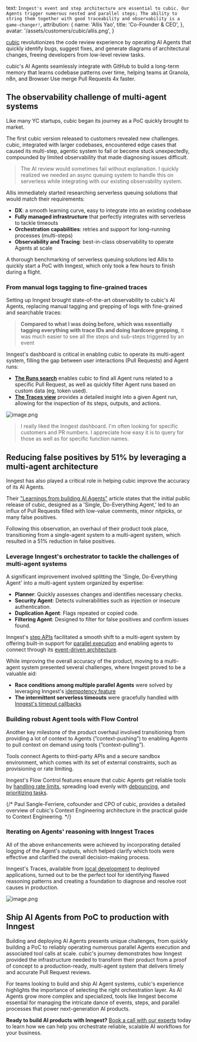   text: `Inngest's event and step architecture are essential to cubic. Our Agents trigger numerous nested and parallel steps; The ability to string them together with good traceability and observability is a game-changer!`,
  attribution: {
    name: 'Allis Yao',
    title: 'Co-Founder & CEO',
  },
  avatar: '/assets/customers/cubic/allis.png',
}

[cubic](https://www.cubic.dev) revolutionizes the code review experience by operating AI Agents that quickly identify bugs, suggest fixes, and generate diagrams of architectural changes, freeing developers from low-level review tasks.

cubic's AI Agents seamlessly integrate with GitHub to build a long-term memory that learns codebase patterns over time, helping teams at Granola, n8n, and Browser Use merge Pull Requests 4x faster.

## The observability challenge of multi-agent systems

Like many YC startups, cubic began its journey as a PoC quickly brought to market.

The first cubic version released to customers revealed new challenges. cubic, integrated with larger codebases, encountered edge cases that caused its multi-step, agentic system to fail or become stuck unexpectedly, compounded by limited observability that made diagnosing issues difficult.

> The AI review would sometimes fail without explanation. I quickly realized we needed an async queuing system to handle this on serverless while integrating with our existing observability system.

Allis immediately started researching serverless queuing solutions that would match their requirements:

- **DX**: a smooth learning curve, easy to integrate into an existing codebase
- **Fully managed infrastructure** that perfectly integrates with serverless to tackle timeouts
- **Orchestration capabilities**: retries and support for long-running processes (multi-steps)
- **Observability and Tracing**: best-in-class observability to operate Agents at scale

A thorough benchmarking of serverless queuing solutions led Allis to quickly start a PoC with Inngest, which only took a few hours to finish during a flight.

### From manual logs tagging to fine-grained traces

Setting up Inngest brought state-of-the-art observability to cubic's AI Agents, replacing manual tagging and grepping of logs with fine-grained and searchable traces:

> **Compared to what I was doing before, which was essentially tagging everything with trace IDs and doing hardcore grepping**, it was much easier to see all the steps and sub-steps triggered by an event

Inngest's dashboard is critical in enabling cubic to operate its multi-agent system, filling the gap between user interactions (Pull Requests) and Agent runs:

<div className="md:flex gap-8 justify-between">

<div className="w-5/6 flex-col self-center">


- [**The Runs search**](https://www.inngest.com/docs/platform/monitor/inspecting-events#searching-events) enables cubic to find all Agent runs related to a specific Pull Request, as well as quickly filter Agent runs based on custom data (eg, token used).
- [**The Traces view**](https://www.inngest.com/docs/platform/monitor/inspecting-function-runs) provides a detailed insight into a given Agent run, allowing for the inspection of its steps, outputs, and actions.

</div>

![image.png](/assets/customers/cubic/runs-search.png)

</div>

> I really liked the Inngest dashboard. I'm often looking for specific customers and PR numbers. I appreciate how easy it is to query for those as well as for specific function names.

## Reducing false positives by 51% by leveraging a multi-agent architecture

Inngest has also played a critical role in helping cubic improve the accuracy of its AI Agents.

Their ["Learnings from building AI Agents"](https://www.cubic.dev/blog/learnings-from-building-ai-agents) article states that the initial public release of cubic, designed as a 'Single, Do-Everything Agent,' led to an influx of Pull Requests filled with low-value comments, minor nitpicks, or many false positives.

Following this observation, an overhaul of their product took place, transitioning from a single-agent system to a multi-agent system, which resulted in a 51% reduction in false positives.

### Leverage Inngest's orchestrator to tackle the challenges of multi-agent systems

A significant improvement involved splitting the 'Single, Do-Everything Agent' into a multi-agent system organized by expertise:

- **Planner**: Quickly assesses changes and identifies necessary checks.
- **Security Agent**: Detects vulnerabilities such as injection or insecure authentication.
- **Duplication Agent**: Flags repeated or copied code.
- **Filtering Agent**: Designed to filter for false positives and confirm issues found.

Inngest's [step APIs](https://www.inngest.com/docs/guides/multi-step-functions) facilitated a smooth shift to a multi-agent system by offering built-in support for [parallel execution](https://www.inngest.com/docs/guides/step-parallelism) and enabling agents to connect through its [event-driven architecture](https://www.inngest.com/docs/features/events-triggers).

While improving the overall accuracy of the product, moving to a multi-agent system presented several challenges, where Inngest proved to be a valuable aid:

- **Race conditions among multiple parallel Agents** were solved by leveraging Inngest's [idempotency feature](https://www.inngest.com/docs/guides/handling-idempotency)
- **The intermittent serverless timeouts** were gracefully handled with [Inngest's timeout callbacks](https://www.inngest.com/docs/features/inngest-functions/cancellation/cancel-on-timeouts)

### Building robust Agent tools with Flow Control

Another key milestone of the product overhaul involved transitioning from providing a lot of context to Agents (”context-pushing”) to enabling Agents to pull context on demand using tools (”context-pulling”).

Tools connect Agents to third-party APIs and a secure sandbox environment, which comes with its set of external constraints, such as provisioning or rate limiting.

Inngest's Flow Control features ensure that cubic Agents get reliable tools by [handling rate limits](https://www.inngest.com/docs/guides/throttling), spreading load evenly with [debouncing](https://www.inngest.com/docs/guides/debounce), and [prioritizing tasks](https://www.inngest.com/docs/guides/priority).

{/* Paul Sangle-Ferriere, cofounder and CPO of cubic, provides a detailed overview of cubic's Context Engineering architecture in the practical guide to Context Engineering. */}

### Iterating on Agents' reasoning with Inngest Traces

All of the above enhancements were achieved by incorporating detailed logging of the Agent's outputs, which helped clarify which tools were effective and clarified the overall decision-making process.

Inngest's Traces, available from [local development](https://www.inngest.com/docs/local-development) to deployed applications, turned out to be the perfect tool for identifying flawed reasoning patterns and creating a foundation to diagnose and resolve root causes in production.

![image.png](/assets/customers/cubic/traces.png)

## Ship AI Agents from PoC to production with Inngest

Building and deploying AI Agents presents unique challenges, from quickly building a PoC to reliably operating numerous parallel Agents execution and associated tool calls at scale. cubic's journey demonstrates how Inngest provided the infrastructure needed to transform their product from a proof of concept to a production-ready, multi-agent system that delivers timely and accurate Pull Request reviews.

For teams looking to build and ship AI Agent systems, cubic's experience highlights the importance of selecting the right orchestration layer. As AI Agents grow more complex and specialized, tools like Inngest become essential for managing the intricate dance of events, steps, and parallel processes that power next-generation AI products.

**Ready to build AI products with Inngest?** [Book a call with our experts](https://www.inngest.com/contact?ref=cubic-case-study) today to learn how we can help you orchestrate reliable, scalable AI workflows for your business.